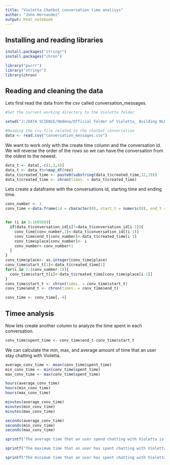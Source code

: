---
title: "Violetta Chatbot conversation time analisys"
author: "John Hernandez"
output: html_notebook
---

## Installing and reading libraries
```{r}
install.packages("stringr")
install.packages("chron")
```

```{r}
library("purrr")
library("stringr")
library(chron)

```

## Reading and cleaning the data

Lets first read the data from the csv called conversation_messages.

```{r}
#Set the current working directory to the Violetta folder

setwd("J:/DATA SCIENCE/Omdena/Official Folder of Violetta_ Building NLP for Psychological Violence")

#Reading the csv file related to the chatbot_conversation
data <- read.csv("conversation_messages.csv")
```

We want to work only with the create time column and the conversation id. We will reverse the order of the rows so we can have the conversation from the oldest to the newest.

```{r}
data_t <- data[,-c(1,3,4)]
data_t <- data_t%>%map_df(rev)
data_t$created_time <- paste0(substring(data_t$created_time,12,19))
data_t$created_time <- chron(times. = data_t$created_time)
```

Lets create a dataframe with the conversations id, starting time and ending time.

```{r}
conv_number <- 1
conv_time <-data.frame(id = character(0), start_t = numeric(0), end_t = numeric(0),  place=character(0))


for (i in 2:160568){
  if(data_t$conversation_id[i]!=data_t$conversation_id[i-1]){
    conv_time[conv_number,1]<-data_t$conversation_id[(i-1)]
    conv_time$end_t[conv_number]<-data_t$created_time[i-1]
    conv_time$place[conv_number]<- i
    conv_number<-conv_number+1
  }
}
conv_time$place<- as.integer(conv_time$place)
conv_time$start_t[1]<-data_t$created_time[1]
for(i in 2:(conv_number-1)){
  conv_time$start_t[i]<-data_t$created_time[conv_time$place[i-1]]
}
conv_time$start_t <- chron(times. = conv_time$start_t)
conv_time$end_t <- chron(times. = conv_time$end_t)

conv_time <- conv_time[,-4]
```

## Timee analysis
Now lets create another column to analyze the time spent in each conversation.

```{r}
conv_time$spent_time <- conv_time$end_t-conv_time$start_t
```

We can calculate the min, max, and average amount of time that an user stay chatting with Violetta.

```{r}
average_conv_time <- mean(conv_time$spent_time)
min_conv_time <- min(conv_time$spent_time)
max_conv_time <- max(conv_time$spent_time)

hours(average_conv_time)
hours(min_conv_time)
hours(max_conv_time)

minutes(average_conv_time)
minutes(min_conv_time)
minutes(max_conv_time)

seconds(average_conv_time)
seconds(min_conv_time)
seconds(max_conv_time)

sprintf("The average time that an user spend chatting with Violetta is %i hours, %i minutes, and %i seconds.", hours(average_conv_time), minutes(average_conv_time), seconds(average_conv_time))

sprintf("The maximum time that an user has spent chatting with Violetta is %i hours, %i minutes, and %i seconds.", hours(max_conv_time), minutes(max_conv_time), seconds(max_conv_time))

sprintf("The minimum time that an user has spent chatting with Violetta is 2 seconds.")
```


